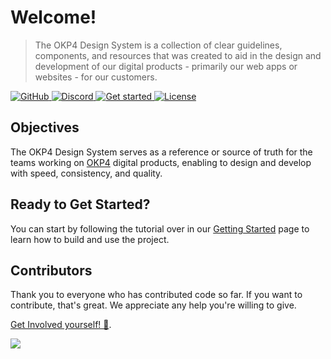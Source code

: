 
<Meta title="Welcome" />

# Welcome!

> The OKP4 Design System is a collection of clear guidelines, components, and resources that was created to aid in the design and development of our
digital products - primarily our web apps or websites - for our customers.

<div style={{ textAlign: 'center', padding: '10px 0 10px' }}>
  <a href="https:/github.com/okp4/ui" style={{ padding: '0 10px' }}>
    <img src="https://img.shields.io/badge/github-%23121011.svg?style=for-the-badge&amp;logo=github&amp;logoColor=white" alt="GitHub" />
  </a>
  <a href="https://discord.gg/GHNZh4SaJ3" style={{ padding: '0 10px' }}>
    <img src="https://img.shields.io/badge/Discord-%237289DA.svg?style=for-the-badge&amp;logo=discord&amp;logoColor=white" alt="Discord" />
  </a>
  <a href="?path=/docs/getting-started--page" style={{ padding: '0 10px' }}>
    <img src="https://img.shields.io/badge/🚀%20Get-Started-lightgrey?style=for-the-badge&amp;" alt="Get started" />
  </a>
  <a href="https://opensource.org/licenses/BSD-3-Clause" style={{ padding: '0 10px' }}>
    <img src="https://img.shields.io/badge/License-BSD_3--Clause-blue.svg?style=for-the-badge" alt="License" />
  </a>
</div>

## Objectives

The OKP4 Design System serves as a reference or source of truth for the teams working on [OKP4](https://okp4.network) digital products, enabling to design and develop with speed,
consistency, and quality.

## Ready to Get Started?

You can start by following the tutorial over in our [Getting Started](?path=/docs/getting-started--page) page to learn how to build and use the project.

## Contributors

Thank you to everyone who has contributed code so far. If you want to contribute, that's great. We appreciate any help you're willing to give.

[Get Involved yourself! 🤝](https://github.com/okp4/.github/blob/main/CONTRIBUTING.md).

<a href="https://github.com/okp4/ui/graphs/contributors">
  <img src="https://contrib.rocks/image?repo=okp4/ui" />
</a>
